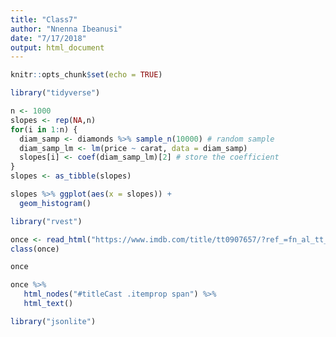 ```yaml
---
title: "Class7"
author: "Nnenna Ibeanusi"
date: "7/17/2018"
output: html_document
---
```


```r
knitr::opts_chunk$set(echo = TRUE)
```

```r
library("tidyverse")
```

```r
n <- 1000
slopes <- rep(NA,n)
for(i in 1:n) {
  diam_samp <- diamonds %>% sample_n(10000) # random sample
  diam_samp_lm <- lm(price ~ carat, data = diam_samp)
  slopes[i] <- coef(diam_samp_lm)[2] # store the coefficient
}
slopes <- as_tibble(slopes)
```

```r
slopes %>% ggplot(aes(x = slopes)) +
  geom_histogram()
```

```r
library("rvest")
```


```r
once <- read_html("https://www.imdb.com/title/tt0907657/?ref_=fn_al_tt_1")
class(once)
```

```r
once
```

```r
once %>% 
   html_nodes("#titleCast .itemprop span") %>%
   html_text()
```

```r
library("jsonlite")
```


